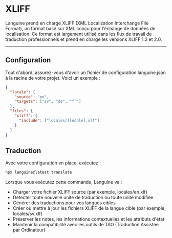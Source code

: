 # XLIFF

Languine prend en charge XLIFF (XML Localization Interchange File Format), un format basé sur XML conçu pour l'échange de données de localisation. Ce format est largement utilisé dans les flux de travail de traduction professionnels et prend en charge les versions XLIFF 1.2 et 2.0.

---

## Configuration

Tout d'abord, assurez-vous d'avoir un fichier de configuration languine.json à la racine de votre projet. Voici un exemple :

```json
{
  "locale": {
    "source": "en",
    "targets": ["sv", "de", "fr"]
  },
  "files": {
    "xliff": {
      "include": ["locales/[locale].xlf"]
    }
  }
}
```

## Traduction

Avec votre configuration en place, exécutez :

```bash
npx languine@latest translate
```

Lorsque vous exécutez cette commande, Languine va :

- Charger votre fichier XLIFF source (par exemple, locales/en.xlf)
- Détecter toute nouvelle unité de traduction ou toute unité modifiée
- Générer des traductions pour vos langues cibles
- Créer ou mettre à jour les fichiers XLIFF de la langue cible (par exemple, locales/sv.xlf)
- Préserver les notes, les informations contextuelles et les attributs d'état
- Maintenir la compatibilité avec les outils de TAO (Traduction Assistée par Ordinateur)

